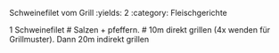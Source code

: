  Schweinefilet vom Grill
:yields: 2
:category: Fleischgerichte

1 Schweinefilet
# Salzen + pfeffern.
# 10m direkt grillen (4x wenden für Grillmuster). Dann 20m indirekt grillen

